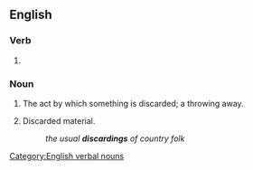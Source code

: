 ==English==

===Verb===
{{head|en|verb form}}

# {{present participle of|en|discard|nocat=1}}

===Noun===
{{en-noun}}

# The act by which something is discarded; a throwing away.
# {{lb|en|in the plural}} Discarded material.
#: ''the usual '''discardings''' of country folk''

[[Category:English verbal nouns]]